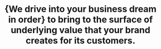---
title: "{We drive into your business dream in order} to bring to the surface of underlying value that your brand creates for its customers."
sub_title: "Who we are"
description: "With an emphasis on innovation, we stay ahead of the curve, embracing emerging trends technology and digital marketing methodology."
image: "/assets/imgs/gallery/img-s-14-light.png"
---
